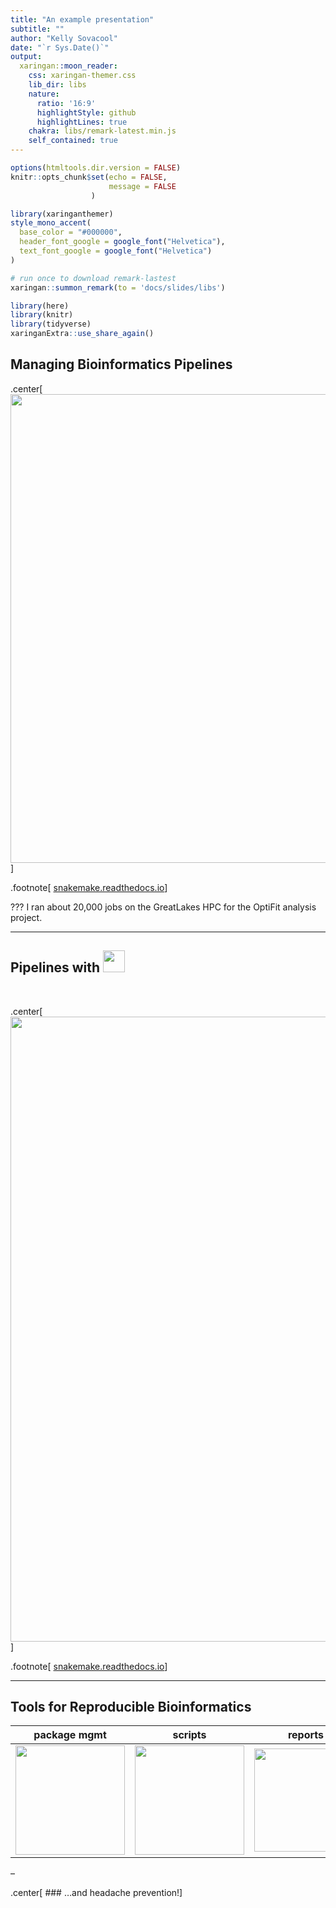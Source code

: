 ```yaml
---
title: "An example presentation"
subtitle: ""
author: "Kelly Sovacool"
date: "`r Sys.Date()`"
output:
  xaringan::moon_reader:
    css: xaringan-themer.css
    lib_dir: libs
    nature:
      ratio: '16:9'
      highlightStyle: github
      highlightLines: true
    chakra: libs/remark-latest.min.js
    self_contained: true
---
```



```r
options(htmltools.dir.version = FALSE)
knitr::opts_chunk$set(echo = FALSE,
                      message = FALSE
                  )
```

```r
library(xaringanthemer)
style_mono_accent(
  base_color = "#000000",
  header_font_google = google_font("Helvetica"),
  text_font_google = google_font("Helvetica")
)
```

```r
# run once to download remark-lastest
xaringan::summon_remark(to = 'docs/slides/libs')
```


```r
library(here)
library(knitr)
library(tidyverse)
xaringanExtra::use_share_again()
```


## Managing Bioinformatics Pipelines

.center[
<img src="https://snakemake2019.readthedocs.io/en/latest/_images/workflow_management.png" width="750"/>
]

.footnote[
[snakemake.readthedocs.io](https://snakemake.readthedocs.io)
]

???
I ran about 20,000 jobs on the GreatLakes HPC for the OptiFit analysis project.

---

## Pipelines with <img src="https://raw.githubusercontent.com/snakemake/snakemake/f55801bfabfb916f77fa4ec8f9eb0667e5c8a92e/images/biglogo.png" height="35"/> 

&nbsp;

.center[
<img src="https://raw.githubusercontent.com/snakemake/snakemake/f55801bfabfb916f77fa4ec8f9eb0667e5c8a92e/docs/project_info/img/idea.png" width="1000" />
]

.footnote[
[snakemake.readthedocs.io](https://snakemake.readthedocs.io)
]

---

## Tools for Reproducible Bioinformatics 

| package mgmt | scripts | reports | workflow | version control |
|---|---|---|---|---|
|   <img src="https://docs.conda.io/en/latest/_images/conda_logo.svg" width="175"/> | <img src="https://longhowlam.files.wordpress.com/2017/04/rp.png" height="175"/> | <img src="https://ulyngs.github.io/rmarkdown-workshop-2019/slides/figures/rmarkdown.png" height="165"/> | <img src="https://avatars.githubusercontent.com/u/33450111?s=400&v=4" height="175"> |<img src="https://miro.medium.com/max/2625/1*8fPMdk2Cd5iJQ7dI7jXCbA.jpeg" height="175"/> |

--

.center[
### ...and headache prevention!
]

